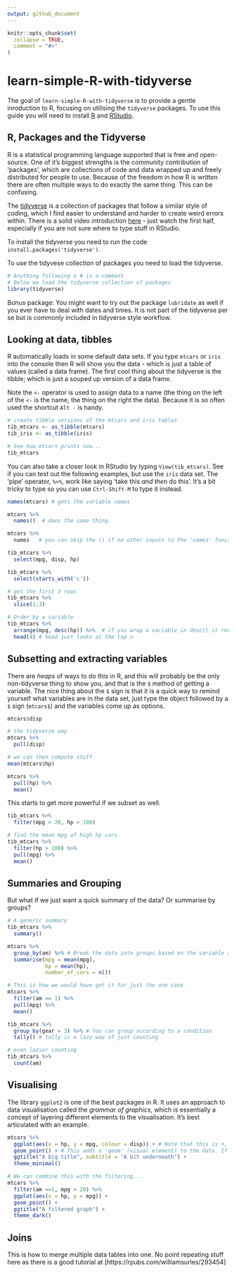 ```yaml
---
output: github_document
---
```



```r
knitr::opts_chunk$set(
  collapse = TRUE,
  comment = "#>"
)
```

# learn-simple-R-with-tidyverse

The goal of `learn-simple-R-with-tidyverse` is to provide a gentle inroduction to R, focusing on utilising the `tidyverse` packages. To use this guide you will need to install [R](https://www.r-project.org/) and [RStudio](https://rstudio.com/).

## R, Packages and the Tidyverse

R is a statistical programming language supported that is free and open-source. One of it's biggest strengths is the community contribution of 'packages', which are collections of code and data wrapped up and freely distributed for people to use. Because of the freedom in how R is written there are often multiple ways to do exactly the same thing. This can be confusing.

The [tidyverse](https://www.tidyverse.org/) is a collection of packages that follow a similar style of coding, which I find easier to understand and harder to create weird errors within. There is a solid video introduction [here](https://www.youtube.com/watch?v=WM2hctrlMts) - just watch the first half, especially if you are not sure where to type stuff in RStudio.

To install the tidyverse you need to run the code `install.packages('tidyverse')`. 

To use the tidyvese collection of packages you need to load the tidyverse. 


``` r
# Anything following a # is a comment
# Below we load the tidyverse collection of packages
library(tidyverse)
```

Bonus package: You might want to try out the package `lubridate` as well if you ever have to deal with dates and times. It is not part of the tidyverse per se but is commonly included in tidyverse style workflow. 


## Looking at data, tibbles

R automatically loads in some default data sets. If you type `mtcars` or `iris` into the console then R will show you the data - which is just a table of values (called a data frame). The first cool thing about the tidyverse is the tibble; which is just a souped up version of a data frame. 

Note the `<-` operator is used to assign data to a name (the thing on the left of the `<-` is the name, the thing on the right the data). Because it is so often used the shortcut `Alt -` is handy.  

``` r
# create tibble versions of the mtcars and iris tables
tib_mtcars <- as_tibble(mtcars)
tib_iris <- as_tibble(iris)

# See how mtcars prints now...
tib_mtcars
```

You can also take a closer look in RStudio by typing `View(tib_mtcars)`. See if you can test out the following examples, but use the `iris` data set. The 'pipe' operator, ` %>% `, work like saying 'take this _and then_ do this'. It's a bit tricky to type so you can use `Ctrl-Shift-M` to type it instead.


``` r
names(mtcars) # gets the variable names

mtcars %>% 
  names()  # does the same thing. 

mtcars %>% 
  names   # you can skip the () if no other inputs to the 'names' function are needed

tib_mtcars %>% 
  select(mpg, disp, hp)

tib_mtcars %>% 
  select(starts_with('c'))

# get the first 3 rows
tib_mtcars %>% 
  slice(1:3)

# Order by a variable
tib_mtcars %>% 
  arrange(mpg, desc(hp)) %>%  # if you wrap a variable in desc() it reverses the order 
  head(4) # head just looks at the top n
```

## Subsetting and extracting variables

There are *heaps* of ways to do this in R, and this will probably be the only non-tidyverse thing to show you, and that is the `$` method of getting a variable. The nice thing about the `$` sign is that it is a quick way to remind yourself what variables are in the data set, just type the object followed by a `$` sign (`mtcars$`) and the variables come up as options.

``` r
mtcars$disp

# the tidyverse way
mtcars %>% 
  pull(disp)

# we can then compute stuff
mean(mtcars$hp)

mtcars %>% 
  pull(hp) %>% 
  mean()
```

This starts to get more powerful if we subset as well.

``` r
tib_mtcars %>% 
  filter(mpg > 20, hp > 100)

# find the mean mpg of high hp cars
tib_mtcars %>% 
  filter(hp > 100) %>% 
  pull(mpg) %>% 
  mean()
```

## Summaries and Grouping

But what if we just want a quick summary of the data? Or summarise by groups?

``` r
# A generic summary
tib_mtcars %>% 
  summary()

mtcars %>% 
  group_by(am) %>% # Break the data into groups based on the variable am
  summarise(mpg = mean(mpg),
            hp = mean(hp),
            number_of_cars = n())

# This is how we would have got it for just the one case
mtcars %>% 
  filter(am == 1) %>% 
  pull(mpg) %>% 
  mean()

tib_mtcars %>% 
  group_by(gear > 3) %>% # You can group according to a condition
  tally() # tally is a lazy way of just counting 

# even lazier counting
tib_mtcars %>% 
  count(am)
```

## Visualising

The library `ggplot2` is one of the best packages in R. It uses an approach to data visualisation called the _grammar of graphics_, which is essentially a concept of layering different elements to the visualisation. It's best articulated with an example.

``` r
mtcars %>% 
  ggplot(aes(x = hp, y = mpg, colour = disp)) + # Note that this is +, not %>%. We are now 'laryering' the graphical elements
  geom_point() + # This adds a 'geom' (visual element) to the data. If you type geom_ you should see the different options
  ggtitle("A big title", subtitle = "A bit underneath") +
  theme_minimal()

# We can combine this with the filtering...
mtcars %>% 
  filter(am ==1, mpg > 20) %>% 
  ggplot(aes(x = hp, y = mpg)) + 
  geom_point() +
  ggtitle("A filtered graph") +
  theme_dark()

```

## Joins

This is how to merge multiple data tables into one. No point repeating stuff here as there is a good tutorial at [https://rpubs.com/williamsurles/293454]